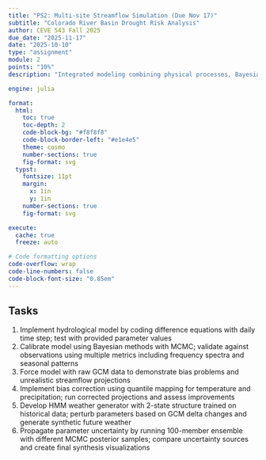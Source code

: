 ```yaml
---
title: "PS2: Multi-site Streamflow Simulation (Due Nov 17)"
subtitle: "Colorado River Basin Drought Risk Analysis"
author: CEVE 543 Fall 2025
due_date: "2025-11-17"
date: "2025-10-10"
type: "assignment"
module: 2
points: "10%"
description: "Integrated modeling combining physical processes, Bayesian calibration, and climate downscaling"

engine: julia

format:
  html:
    toc: true
    toc-depth: 2
    code-block-bg: "#f8f8f8"
    code-block-border-left: "#e1e4e5"
    theme: cosmo
    number-sections: true
    fig-format: svg
  typst:
    fontsize: 11pt
    margin: 
      x: 1in
      y: 1in
    number-sections: true
    fig-format: svg

execute: 
  cache: true
  freeze: auto

# Code formatting options
code-overflow: wrap
code-line-numbers: false
code-block-font-size: "0.85em"
---
```


## Tasks

1. Implement hydrological model by coding difference equations with daily time step; test with provided parameter values
2. Calibrate model using Bayesian methods with MCMC; validate against observations using multiple metrics including frequency spectra and seasonal patterns
3. Force model with raw GCM data to demonstrate bias problems and unrealistic streamflow projections
4. Implement bias correction using quantile mapping for temperature and precipitation; run corrected projections and assess improvements
5. Develop HMM weather generator with 2-state structure trained on historical data; perturb parameters based on GCM delta changes and generate synthetic future weather
6. Propagate parameter uncertainty by running 100-member ensemble with different MCMC posterior samples; compare uncertainty sources and create final synthesis visualizations